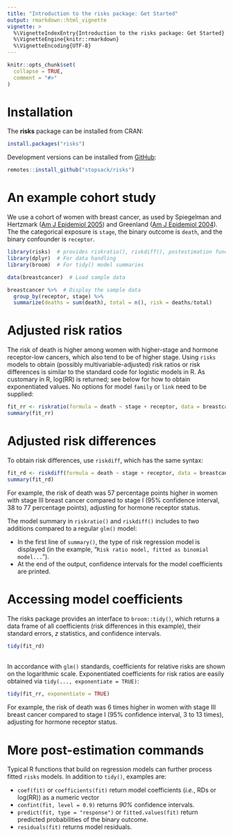 ```yaml
---
title: "Introduction to the risks package: Get Started"
output: rmarkdown::html_vignette
vignette: >
  %\VignetteIndexEntry{Introduction to the risks package: Get Started}
  %\VignetteEngine{knitr::rmarkdown}
  %\VignetteEncoding{UTF-8}
---
```


```r
knitr::opts_chunk$set(
  collapse = TRUE,
  comment = "#>"
)
```

# Installation

The **risks** package can be installed from CRAN:

```r
install.packages("risks")
```

Development versions can be installed from 
[GitHub](https://stopsack.github.io/risks/):

```r
remotes::install_github("stopsack/risks")
```

# An example cohort study

We use a cohort of women with breast cancer, as used by Spiegelman and Hertzmark ([Am J Epidemiol 2005](https://pubmed.ncbi.nlm.nih.gov/15987728)) and Greenland ([Am J Epidemiol 2004](https://pubmed.ncbi.nlm.nih.gov/15286014)). The the categorical exposure is `stage`, the binary outcome is `death`, and the binary confounder is `receptor`.

```r
library(risks)  # provides riskratio(), riskdiff(), postestimation functions
library(dplyr)  # For data handling
library(broom)  # For tidy() model summaries

data(breastcancer)  # Load sample data

breastcancer %>%  # Display the sample data
  group_by(receptor, stage) %>% 
  summarize(deaths = sum(death), total = n(), risk = deaths/total)
```


# Adjusted risk ratios

The risk of death is higher among women with higher-stage and hormone receptor-low cancers, which also tend to be of higher stage. Using `risks` models to obtain (possibly multivariable-adjusted) risk ratios or risk differences is similar to the standard code for logistic models in R. As customary in R, log(RR) is returned; see below for how to obtain exponentiated values. No options for model `family` or `link` need to be supplied:

```r
fit_rr <- riskratio(formula = death ~ stage + receptor, data = breastcancer)
summary(fit_rr)
```

  
# Adjusted risk differences

To obtain risk differences, use `riskdiff`, which has the same syntax:

```r
fit_rd <- riskdiff(formula = death ~ stage + receptor, data = breastcancer)
summary(fit_rd)
```

For example, the risk of death was 57 percentage points higher in women with stage III breast cancer compared to stage I (95% confidence interval, 38 to 77 percentage points), adjusting for hormone receptor status.

The model summary in `riskratio()` and `riskdiff()` includes to two additions compared to a regular `glm()` model:

*  In the first line of `summary()`, the type of risk regression model is displayed (in the example, "`Risk ratio model, fitted as binomial model...`"). 
*  At the end of the output, confidence intervals for the model coefficients are printed.


# Accessing model coefficients

The risks package provides an interface to `broom::tidy()`, which returns a data frame of all coefficients (risk differences in this example), their standard errors, *z* statistics, and confidence intervals.

```r
tidy(fit_rd)
```

\
In accordance with `glm()` standards, coefficients for relative risks are shown on the logarithmic scale. Exponentiated coefficients for risk ratios are easily obtained via `tidy(..., exponentiate = TRUE)`:

```r
tidy(fit_rr, exponentiate = TRUE)
```

For example, the risk of death was 6 times higher in women with stage III breast cancer compared to stage I (95% confidence interval, 3 to 13 times), adjusting for hormone receptor status.


# More post-estimation commands

Typical R functions that build on regression models can further process fitted `risks` models. In addition to `tidy()`, examples are:

*  `coef(fit)` or `coefficients(fit)` return model coefficients (*i.e.*, RDs or log(RR)) as a numeric vector
*  `confint(fit, level = 0.9)` returns *90%* confidence intervals.
*  `predict(fit, type = "response")` or `fitted.values(fit)` return predicted probabilities of the binary outcome.
*  `residuals(fit)` returns model residuals.
